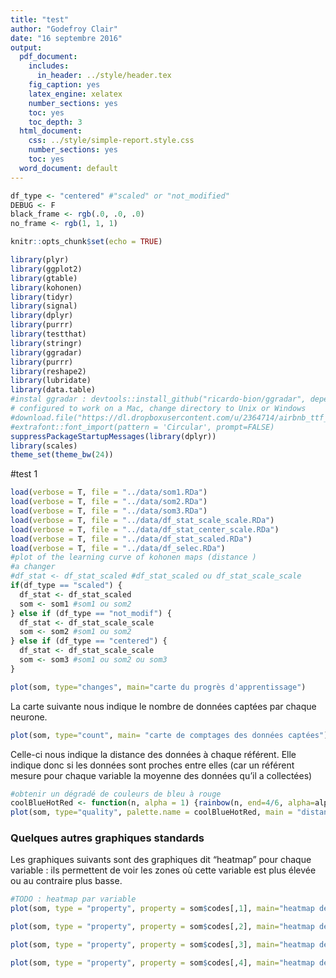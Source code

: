 ```yaml
---
title: "test"
author: "Godefroy Clair"
date: "16 septembre 2016"
output:
  pdf_document:
    includes:
      in_header: ../style/header.tex 
    fig_caption: yes
    latex_engine: xelatex
    number_sections: yes
    toc: yes
    toc_depth: 3
  html_document:
    css: ../style/simple-report.style.css
    number_sections: yes
    toc: yes
  word_document: default
---
```



```r
df_type <- "centered" #"scaled" or "not_modified"
DEBUG <- F
black_frame <- rgb(.0, .0, .0)
no_frame <- rgb(1, 1, 1)
```

```r
knitr::opts_chunk$set(echo = TRUE)

library(plyr)
library(ggplot2)
library(gtable)
library(kohonen)
library(tidyr)
library(signal)
library(dplyr)
library(purrr)
library(testthat)
library(stringr)
library(ggradar)
library(purrr)
library(reshape2)
library(lubridate)
library(data.table)
#instal ggradar : devtools::install_github("ricardo-bion/ggradar", dependencies=TRUE)
# configured to work on a Mac, change directory to Unix or Windows
#download.file("https://dl.dropboxusercontent.com/u/2364714/airbnb_ttf_fonts/Circular Air-Light 3.46.45 PM.ttf", "/Library/Fonts/Circular Air-Light 3.46.45 PM.ttf", method="curl")
#extrafont::font_import(pattern = 'Circular', prompt=FALSE)
suppressPackageStartupMessages(library(dplyr))
library(scales)
theme_set(theme_bw(24))
```

#test 1



```r
load(verbose = T, file = "../data/som1.RDa")
load(verbose = T, file = "../data/som2.RDa")
load(verbose = T, file = "../data/som3.RDa")
load(verbose = T, file = "../data/df_stat_scale_scale.RDa")
load(verbose = T, file = "../data/df_stat_center_scale.RDa")
load(verbose = T, file = "../data/df_stat_scaled.RDa")
load(verbose = T, file = "../data/df_selec.RDa")
#plot of the learning curve of kohonen maps (distance )
#a changer
#df_stat <- df_stat_scaled #df_stat_scaled ou df_stat_scale_scale
if(df_type == "scaled") {
  df_stat <- df_stat_scaled
  som <- som1 #som1 ou som2
} else if (df_type == "not_modif") {
  df_stat <- df_stat_scale_scale
  som <- som2 #som1 ou som2
} else if (df_type == "centered") {
  df_stat <- df_stat_scale_scale
  som <- som3 #som1 ou som2 ou som3
}
```


```r
plot(som, type="changes", main="carte du progrès d'apprentissage")
```

La carte suivante nous indique le nombre de données captées par chaque neurone.

```r
plot(som, type="count", main= "carte de comptages des données captées")

```

Celle-ci nous indique la distance des données à chaque référent. Elle indique donc si les données sont proches entre elles (car un référent mesure pour chaque variable la moyenne des données qu'il a collectées)

```r
#obtenir un dégradé de couleurs de bleu à rouge
coolBlueHotRed <- function(n, alpha = 1) {rainbow(n, end=4/6, alpha=alpha)[n:1]}
plot(som, type="quality", palette.name = coolBlueHotRed, main = "distance moyenne des données aux neurones")
```

### Quelques autres graphiques standards

Les graphiques suivants sont des graphiques dit "heatmap" pour chaque variable : ils permettent de voir les zones où cette variable est plus élevée ou au contraire plus basse.

```r
#TODO : heatmap par variable
plot(som, type = "property", property = som$codes[,1], main="heatmap de l'activité électrodermale", palette.name=coolBlueHotRed)
```


```r
plot(som, type = "property", property = som$codes[,2], main="heatmap de temperature", palette.name=coolBlueHotRed)
```

```r
plot(som, type = "property", property = som$codes[,3], main="heatmap de freq card", palette.name=coolBlueHotRed)
```

```r
plot(som, type = "property", property = som$codes[,4], main="heatmap de respi nettoyée", palette.name=coolBlueHotRed)
```
